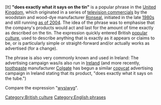 [It] '''"does exactly what it says on the tin"''' is a popular phrase in the [[United Kingdom]], which originated in a series of [[television commercials]] by the woodstain and wood-dye manufacturer [[Ronseal]], initiated in the late [[1980s]] and still running [[as of 2004]]. The idea of the phrase was to emphasise that the company's products would act and last for the amount of time exactly as described on the tin. The expression quickly entered British [[popular culture]], used to describe anything that is exactly as it appears or claims to be, or is particularly simple or straight-forward and/or actually works as advertised (for a change).

The phrase is also very commonly known and used in Ireland: The advertising campaign was/is also run in [[Republic of Ireland|Ireland]] (and more recently, [[toothpaste]] manufacturer [[Colgate]] has begun a similar [[copycat]] advertising campaign in Ireland stating that its product, "does exactly what it says on the tube.")

Compare the expression "[[wysiwyg]]".

[[Category:British culture]]
[[Category:English phrases]]
